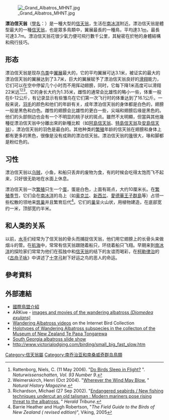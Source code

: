 {{Speciesbox
| name = 漂泊信天翁
| image = 070226 wandering albatross off Kaikoura 3.jpg
| image_width = 250px
| image_caption = 
| status = VU 
| status_system = iucn3.1
| trend = down
| genus = Diomedea
| species = exulans
| authority = [[Carolus_Linnaeus|Linnaeus]], 1758
}}
[[File:_Grand_Albatros_MHNT.jpg|thumb]]

'''漂泊信天翁'''（[[學名|學名]]：''{{lang|la|Diomedea exulans}}''）是一種大型的[[信天翁|信天翁]]，生活在[[南冰洋|南冰洋]]附近。漂泊信天翁是體型最大的一種[[信天翁|信天翁]]，也是眾多鳥類中，翼展最長的一種鳥，平均達3.1[[米_(單位)|m]]，最長可達3.7m。漂泊信天翁花很少氣力便可飛行數千公里，其秘密在於牠的身體結構和飛行技巧。

== 形态 ==
漂泊信天翁是现存[[鸟类|鸟类]]中[[翼展|翼展]]最大的，它的平均翼展可达3.1米，被证实的最大的漂泊信天翁的翼展达到了3.7米，巨大的翼展赋予了漂泊信天翁良好的[[滑翔|滑翔]]能力，它们可以在空中停留几个小时而不用挥动翅膀，同时，它每下降1米高度可以滑翔22米远<ref>Rattenborg, Niels, C. (11 May 2006). "[http://www.springerlink.com/content/373128476108587x Do Birds Sleep in Flight?] {{Wayback|url=http://www.springerlink.com/content/373128476108587x |date=20190925093351 }}". ''Naturwissenschatten, Vol. 93 Number 9''.</ref><ref>Weimerskirch, Henri (Oct 2004). "[http://www.naturalhistorymag.com/1004/1004_feature.html Wherever the Wind May Blow.] {{webarchive|url=https://web.archive.org/web/20071107111108/http://www.naturalhistorymag.com/1004/1004_feature.html |date=2007-11-07 }}" ''Natural History Magazine''.</ref><ref>Richardson, Michael (27 Sep 2002). "[http://www.iht.com/articles/2002/09/27/albatross_ed3_.php Endangered seabirds / New fishing techniques undercut an old talisman : Modern mariners pose rising threat to the albatross.] {{Wayback|url=http://www.iht.com/articles/2002/09/27/albatross_ed3_.php |date=20090221181345 }}" ''Herald Tribune''.</ref>。它的身长大约为1.35米，雌性的通常会比雄性的略小一些，体重一般在6-12公斤，有记录显示有些雏鸟在它们第一次飞行时的体重达到了16.1公斤。一般来说，[[羽毛|羽毛]]的颜色和他们的年龄有关，成年漂泊信天翁的身体都是白色的，翅膀一般是黑色和白色。雌性的翅膀会比雄性的更白一些，尖端和翅膀后缘是黑色的。他们的头部侧边也会有一个不明显的桃子状的斑点。雖然不太明顯，但當與其他幾種從漂泊信天翁中分離出來的新種比較（如[[阿島信天翁|阿島信天翁]]、[[特島信天翁|特島信天翁]]及[[安島信天翁|安島信天翁]]），漂泊信天翁的羽色是最白的。其他种类的[[繁殖|繁殖]]年龄的信天翁在翅膀和身体上都有更多的黑色，很像是没有成熟的漂泊信天翁。漂泊信天翁的[[鳥喙|喙]]很大，喙和脚都是粉红色的。

== 习性 ==
漂泊信天翁以[[乌贼|乌贼]]，小鱼，和船只丢弃的废物为食，有的时候会吃得太饱而飞不起来，只好很无助地在水面上休息。

漂泊信天翁一次[[繁殖|繁殖]]只生一个[[蛋|蛋]]，蛋是白色，上面有斑点，大约10厘米长。在[[繁殖季节|繁殖季节]]，它们会在[[南冰洋|南冰洋]]的岛上（如[[奥克兰|奥克兰]]、[[新西兰|新西兰]]、[[愛德華王子群島|愛德華王子群島]]等）占领一些松散的领地来[[筑巢|筑巢]]并且繁育后代<ref>Barrie Heather and Hugh Robertson, "''The Field Guide to the Birds of New Zealand ( revised edition)''", Viking, 2005</ref>。它们的[[巢|巢]]呈火山状，用植物建造，在底部宽约一米，顶部宽约半米。

== 和人类的关系 ==

以前，[[水手|水手]]们经常为了信天翁的骨头而捕捉信天翁，他们用它翅膀上的长骨头来做烟斗的管。在[[航海|航海]]中，常常有信天翁跟随着船只，环绕着船只飞翔。早期来到[[南冰洋|南冰洋]]的探险家们常常为他们在孤独中和[[信天翁|信天翁]]的结下的友谊而喝彩，在[[柯勒律治|柯勒律治]]的《[[古舟子咏|古舟子咏]]》中讲述了[[十字弓|十字弓]]射下好运之鸟的恶人的命运。

== 參考資料 ==
{{Reflist}}

== 外部連結 ==
{{Commons|Diomedea exulans}}
* [http://www.birdlife.org/datazone/search/species_search.html?action=SpcHTMDetails.asp&sid=3952&m=0 國際鳥盟介紹] {{Wayback|url=http://www.birdlife.org/datazone/search/species_search.html?action=SpcHTMDetails.asp&sid=3952&m=0 |date=20090103102954 }}
* ARKive - [https://web.archive.org/web/20060224081309/http://www.arkive.org/species/GES/birds/Diomedea_exulans/ images and movies of the wandering albatross ''(Diomedea exulans)'']
* [http://ibc.hbw.com/ibc/phtml/especie.phtml?idEspecie=99 Wandering Albatross videos] on the Internet Bird Collection
* [http://collections.tepapa.govt.nz/search.aspx?advanced=colFamily%3a%22Diomedeidae%22 Holotypes of Wandering Albatross subspecies in the collecton of the Museum of New Zealand Te Papa Tongarewa] {{Wayback|url=http://collections.tepapa.govt.nz/search.aspx?advanced=colFamily%3a%22Diomedeidae%22 |date=20121017021508 }}
* [http://www.expeditionsail.com/libraries/slideshows/slideshowsframe.htm South Georgia albatross slide show] {{Wayback|url=http://www.expeditionsail.com/libraries/slideshows/slideshowsframe.htm |date=20150924004820 }}
* http://www.victorialodging.com/birding/small_big_fast_slow.htm {{Wayback|url=http://www.victorialodging.com/birding/small_big_fast_slow.htm |date=20081006103206 }}
{{Taxonbar|from=Q208682}}

[[Category:信天翁屬|Category:信天翁屬]]
[[Category:南乔治亚和南桑威奇群岛鳥類|Category:南乔治亚和南桑威奇群岛鳥類]]